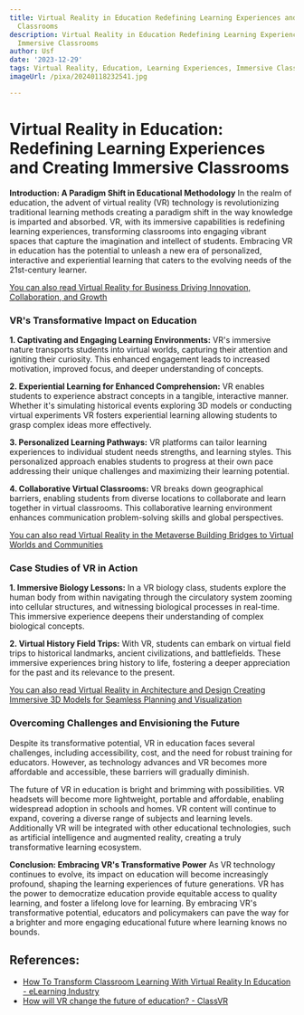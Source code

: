 ```yaml
---
title: Virtual Reality in Education Redefining Learning Experiences and Creating Immersive
  Classrooms
description: Virtual Reality in Education Redefining Learning Experiences and Creating
  Immersive Classrooms
author: Usf
date: '2023-12-29'
tags: Virtual Reality, Education, Learning Experiences, Immersive Classrooms
imageUrl: /pixa/20240118232541.jpg

---
```

# Virtual Reality  in Education: Redefining Learning Experiences and Creating  Immersive Classrooms

**Introduction: A Paradigm Shift in Educational  Methodology**
In the realm of education, the advent of virtual reality (VR) technology  is revolutionizing  traditional learning methods creating a paradigm shift in the way knowledge is imparted  and absorbed. VR, with its immersive capabilities is redefining learning experiences, transforming classrooms into engaging vibrant spaces that capture the imagination and intellect of students. Embracing  VR in education has the potential to unleash a new era of personalized,  interactive and experiential learning that caters to the evolving needs of the 21st-century learner.

[You can also read Virtual Reality for Business Driving Innovation, Collaboration, and  Growth](Virtual%20Reality%20for%20Business%20Driving%20Innovation%2C%20Collaboration%2C%20and%20Growth)


### VR's Transformative Impact on Education
**1. Captivating and Engaging Learning  Environments:**
VR's immersive nature transports students into virtual worlds, capturing their attention and igniting their curiosity. This enhanced engagement leads to increased motivation, improved focus, and deeper understanding of concepts.

**2. Experiential Learning for Enhanced Comprehension:**
VR enables students to experience abstract concepts in a tangible, interactive manner. Whether it's simulating historical  events exploring 3D models or  conducting virtual experiments VR fosters experiential learning allowing students to grasp  complex ideas more  effectively.

**3. Personalized Learning  Pathways:**
VR platforms can tailor learning experiences to individual student needs strengths, and learning styles. This personalized approach enables students to  progress  at their own  pace addressing their unique challenges and maximizing  their learning potential.

**4. Collaborative Virtual Classrooms:**
VR breaks down  geographical barriers, enabling students from diverse locations to collaborate and learn together in virtual classrooms. This collaborative  learning environment enhances communication  problem-solving  skills and global perspectives.

[You can also read Virtual Reality in the Metaverse Building Bridges to Virtual Worlds and Communities](Virtual%20Reality%20in%20the%20Metaverse%20Building%20Bridges%20to%20Virtual%20Worlds%20and%20Communities)


### Case Studies of VR in Action
**1. Immersive  Biology Lessons:**
In a VR biology class, students explore  the human body from within navigating through  the  circulatory system zooming into cellular structures, and  witnessing biological processes in real-time. This immersive experience deepens their understanding of complex  biological concepts.

**2. Virtual History  Field Trips:**
With VR, students can embark on virtual field trips to historical landmarks, ancient civilizations, and battlefields. These immersive experiences bring history to life, fostering  a  deeper appreciation for the past and its relevance to the present.

[You can also read Virtual  Reality in Architecture and  Design Creating Immersive 3D Models  for Seamless Planning and Visualization](Virtual%20Reality%20in%20Architecture%20and%20Design%20Creating%20Immersive%203D%20Models%20for%20Seamless%20Planning%20and%20Visualization)


###  Overcoming Challenges and Envisioning the Future
Despite its  transformative potential,  VR in education faces several  challenges, including accessibility, cost, and the need for robust training for educators. However, as technology advances and VR becomes more  affordable and accessible,  these barriers will gradually diminish.

The future of VR in  education is bright and brimming with possibilities.  VR headsets will become more lightweight, portable and  affordable, enabling widespread adoption in  schools and homes. VR  content  will continue to expand, covering a diverse range of subjects  and learning levels. Additionally VR will be integrated with other educational technologies, such as artificial intelligence and augmented reality, creating a truly transformative learning ecosystem.

**Conclusion: Embracing VR's Transformative Power**
As  VR technology continues  to evolve, its impact on education will become increasingly profound, shaping the learning experiences of future generations. VR has the power to  democratize education provide equitable  access to quality learning, and foster a lifelong love for learning. By embracing  VR's transformative potential, educators and policymakers can pave the way for a brighter and more  engaging educational future where learning knows no bounds.

## References:
- [How To Transform Classroom Learning With Virtual Reality In Education - eLearning Industry](https://elearningindustry.com/transform-classroom-learning-virtual-reality-education)
- [How will VR change the future of education? - ClassVR](https://www.classvr.com/blog/how-will-vr-change-the-future-of-education/)
